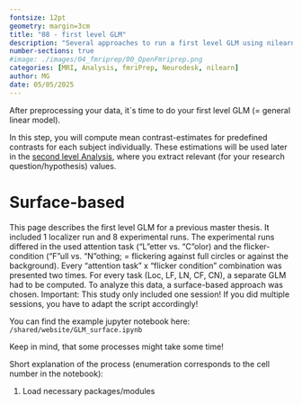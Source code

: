 ```yaml
---
fontsize: 12pt
geometry: margin=3cm
title: "08 - first level GLM"
description: "Several approaches to run a first level GLM using nilearn"
number-sections: true
#image: ./images/04_fmriprep/00_OpenFmriprep.png
categories: [MRI, Analysis, fmriPrep, Neurodesk, nilearn]
author: MG
date: 05/05/2025
---
```


After preprocessing your data, it´s time to do your first level GLM (= general linear model).

In this step, you will compute mean contrast-estimates for predefined contrasts for each subject individually. These estimations will be used later in the [second level Analysis](second_level_glm_nilearn.qmd), where you extract relevant (for your research question/hypothesis) values.

# Surface-based

This page describes the first level GLM for a previous master thesis. It included 1 localizer run and 8 experimental runs. The experimental runs differed in the used attention task ("L"etter vs. "C"olor) and the flicker-condition ("F"ull vs. "N"othing; = flickering against full circles or against the background). Every "attention task" x "flicker condition" combination was presented two times. For every task (Loc, LF, LN, CF, CN), a separate GLM had to be computed. To analyze this data, a surface-based approach was chosen. Important: This study only included one session! If you did multiple sessions, you have to adapt the script accordingly!

You can find the example jupyter notebook here: `/shared/website/GLM_surface.ipynb`

Keep in mind, that some processes might take some time!

Short explanation of the process (enumeration corresponds to the cell number in the notebook):

1.  Load necessary packages/modules

2.  Helper function to get SurfaceImages (can be ignored, hopefully not necessary in the future)

3.  Definition of paths, parameters and constants

    -   if you only have one task or one subject, enter the corresponding name/id, but make sure that it is within the squared brackets! (Subsequent processes loop over these lists! If there is only one entry, it just stops after one iteration)

4.  Extract the first level GLM from your BIDS structure (if everything is defined correctly in the cell before, you can simply run this without any changes)

5.  Optimal: Uncomment (= remove the `#`) and run to confirm for example the number of `FirstLevelModel` objects that were extracted

6.  Get the surface data with the workaround (if everything is/was defined correctly, you can simply run this without any changes)

7.  In this cell, the models are acutally fitted to the data. Again, if everything was defined correctly you can simply run this cell (Even though the processes are parallelized, this probably takes some time!)

8.  Now you define the contrasts.

    -   In this case, it loops through the tasks (definetely necessary) and subjects (could potentially be omitted if everything is the same for all participants) and defines the corresponding contrasts
    -   first a directory is set up to store the design matrix (`plot_design_matrix` immediately afterwards) and the contrast visualizations (`plot_contrast_matrix` at the end)
    -   You have to think through your task & subject structure (influences how and how many objects you have for example in `fitted_models`) to ensure that the logic holds! (in this the GLM for the first task is stored for the 5 subjects, then for the second task, etc.; depending on your setup, you might need to change the for loops)
    -   `basic_contrasts` is a dictionary with "column-name" as key and the column as value for each column of the design matrix ($\to$ has as many entries/key-value-pairs as the design matrix has columns)
    -   `contrasts` is the actual definition of your contrasts and is implemented as a dictionary as well. The key is the name of your contrast (can be chosen freely, but it is advised to use a "descriptive" name, such that you later immediately know what the contrast is about). The value is the actual contrast, e.g. one condition vs. another. Make sure that the value in the squared brackets behind `basic_contrasts` corresponds *to the actual name* of the column in the design matrix (as `basic_contrasts` is a dictionary and with `basic_contrasts[key_name]`, it searches a key named `key_name` and returns its stored value)

9.  Now you actually run the contrasts (i.e. you compute the values for the subjects/tasks)

    -   change the name of the lists within the for loops. You need as many empty lists as you defined contrasts in the previous step
    -   for every contrast (and thus list) you need the `.compute_contrast` section with the corresponding name that you defined in the previous step

10. Saves the activation maps (should run without any changes)

11. Saves the activation maps (should run without any changes). These are the files with which you later work in the [second level GLM](second_level_glm_nilearn.qmd)


# Volume-based Analysis


